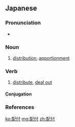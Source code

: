 ==Japanese==
{{ja-kanjitab|はい|ふ|yomi=on}}

===Pronunciation===
* {{ja-pron|はいふ|y=o|acc=0|acc_ref=NHK}}

===Noun===
{{ja-noun|はいふ}}

# [[distribution]], [[apportionment]]

===Verb===
{{ja-verb-suru|tr=trans|はいふ}}

# [[distribute]], [[deal out]]

====Conjugation====
{{ja-suru|はいふ}}

===References===
<references/>

[[ko:配付]]
[[mg:配付]]
[[zh:配付]]